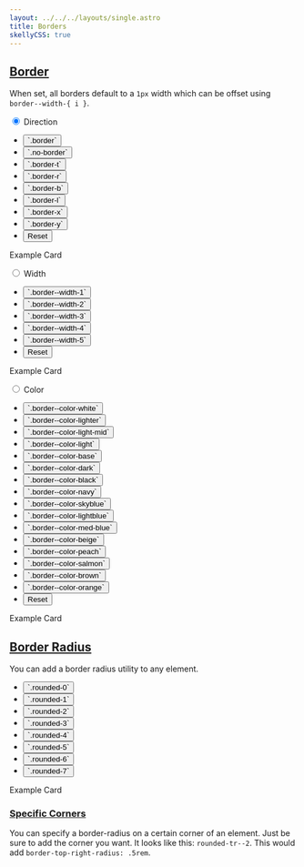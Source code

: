 ```yaml
---
layout: ../../../layouts/single.astro
title: Borders
skellyCSS: true
---
```


## [Border](#border)

When set, all borders default to a `1px` width which can be offset using `border--width-{ i }`.

<Classes result="true" >
<Classesrow classname="border" result="Set border." />
<Classesrow classname="no-border" result="Remove border." />
<Classesrow classname="border-x" result="Set x-axis borders (left and right)." />
<Classesrow classname="border-y" result="Set y-axis borders (top and bottom)." />
<Classesrow classname="border-t" result="Set top border." />
<Classesrow classname="border-b" result="Set bottom border." />
<Classesrow classname="border-r" result="Set right border." />
<Classesrow classname="border-l" result="Set left border." />
<Classesrow classname="border--width-{ 1-5 }" result="Set custom border width." />
<Classesrow classname="border--color-{ color }" result="Set border color." />
</Classes>

<Visualizer header="See how to use the border utilities!" >
<div class="block-12 tabs my-4">
  <input type="radio" id="flex-wrap" name="tabs" checked/>
  <label for="flex-wrap" class="tab">Direction</label>
  <div class="tab-panel">
    <div class="visualizer block-container p-3 py-4 tablet-up-2 my-4">
      <div class="actions block">
        <ul class="list">
          <li>
            <button class="button" data-example-elements="border">`.border`</button>
          </li>
          <li>
            <button class="button" data-example-elements="no-border">`.no-border`</button>
          </li>
          <li>
            <button class="button" data-example-elements="border-t">`.border-t`</button>
          </li>
          <li>
            <button class="button" data-example-elements="border-r">`.border-r`</button>
          </li>
          <li>
            <button class="button" data-example-elements="border-b">`.border-b`</button>
          </li>
          <li>
            <button class="button" data-example-elements="border-l">`.border-l`</button>
          </li>
          <li>
            <button class="button" data-example-elements="border-x">`.border-x`</button>
          </li>
          <li>
            <button class="button" data-example-elements="border-y">`.border-y`</button>
          </li>
          <li>
            <button class="button button--salmon text--white" data-reset="true">Reset</button>
          </li>
        </ul>
      </div>
      <div class="results rounded-2 block background--dark p-3" data-default-class="block-container flex--center-content">
        <div class="block block-9 h-100 background--white p-3 transition border--color-salmon border--width-5">
          <span class="text--size-md">Example Card</span>
          <p class="skeleton" data-lines="3" role="presentation"></p>
        </div>
      </div>
    </div>
  </div>
  <input type="radio" id="flex-grow" name="tabs"/>
  <label for="flex-grow" class="tab">Width</label>
  <div class="tab-panel">
    <div class="visualizer block-container p-3 py-4 tablet-up-2 my-4">
      <div class="actions block">
        <ul class="list">
          <li>
            <button class="button" data-example-elements="border--width-1">`.border--width-1`</button>
          </li>
          <li>
            <button class="button" data-example-elements="border--width-2">`.border--width-2`</button>
          </li>
          <li>
            <button class="button" data-example-elements="border--width-3">`.border--width-3`</button>
          </li>
          <li>
            <button class="button" data-example-elements="border--width-4">`.border--width-4`</button>
          </li>
          <li>
            <button class="button" data-example-elements="border--width-5">`.border--width-5`</button>
          </li>
          <li>
            <button class="button button--salmon text--white" data-reset="true">Reset</button>
          </li>
        </ul>
      </div>
      <div class="results rounded-2 block background--dark p-3" data-default-class="block-container flex--center-content">
        <div class="block block-9 h-100 background--white p-3 transition border border--color-salmon">
          <span class="text--size-md">Example Card</span>
          <p class="skeleton" data-lines="3" role="presentation"></p>
        </div>
      </div>
    </div>
  </div>
  <input type="radio" id="flex-center" name="tabs"/>
  <label for="flex-center" class="tab">Color</label>
  <div class="tab-panel">
    <div class="visualizer block-container p-3 py-4 tablet-up-2 my-4">
      <div class="actions block">
        <ul class="list">
          <li>
            <button class="button" data-example-elements="border--color-white">`.border--color-white`</button>
          </li>
          <li>
            <button class="button" data-example-elements="border--color-lighter">`.border--color-lighter`</button>
          </li>
          <li>
            <button class="button" data-example-elements="border--color-light-mid">`.border--color-light-mid`</button>
          </li>
          <li>
            <button class="button" data-example-elements="border--color-light">`.border--color-light`</button>
          </li>
          <li>
            <button class="button" data-example-elements="border--color-base">`.border--color-base`</button>
          </li>
          <li>
            <button class="button" data-example-elements="border--color-dark">`.border--color-dark`</button>
          </li>
          <li>
            <button class="button" data-example-elements="border--color-black">`.border--color-black`</button>
          </li>
          <li>
            <button class="button" data-example-elements="border--color-navy">`.border--color-navy`</button>
          </li>
          <li>
            <button class="button" data-example-elements="border--color-skyblue">`.border--color-skyblue`</button>
          </li>
          <li>
            <button class="button" data-example-elements="border--color-lightblue">`.border--color-lightblue`</button>
          </li>
          <li>
            <button class="button" data-example-elements="border--color-med-blue">`.border--color-med-blue`</button>
          </li>
          <li>
            <button class="button" data-example-elements="border--color-beige">`.border--color-beige`</button>
          </li>
          <li>
            <button class="button" data-example-elements="border--color-peach">`.border--color-peach`</button>
          </li>
          <li>
            <button class="button" data-example-elements="border--color-salmon">`.border--color-salmon`</button>
          </li>
          <li>
            <button class="button" data-example-elements="border--color-brown">`.border--color-brown`</button>
          </li>
          <li>
            <button class="button" data-example-elements="border--color-orange">`.border--color-orange`</button>
          </li>
          <li>
            <button class="button button--salmon text--white" data-reset="true">Reset</button>
          </li>
        </ul>
      </div>
      <div class="results rounded-2 block background--dark p-3" data-default-class="block-container flex--center-content">
        <div class="block block-9 h-100 card transition border--width-5">
          <span class="text--size-md">Example Card</span>
          <p class="skeleton" data-lines="3" role="presentation"></p>
        </div>
      </div>
    </div>
  </div>
</div>
</Visualizer >

## [Border Radius](#border-radius)

You can add a border radius utility to any element.

<Classes result="true" >
<Classesrow classname="rounded-0" result="border-radius: 0" />
<Classesrow classname="rounded-1" result="border-radius: .25rem" />
<Classesrow classname="rounded-2" result="border-radius: .5rem" />
<Classesrow classname="rounded-3" result="border-radius: 1rem" />
<Classesrow classname="rounded-4" result="border-radius: 2rem" />
<Classesrow classname="rounded-5" result="border-radius: 3rem" />
<Classesrow classname="rounded-6" result="border-radius: 4.5rem" />
<Classesrow classname="rounded-7" result="border-radius: 6.5rem" />
</Classes>

<Visualizer header="Change the border-radius of the card">
<div class="actions block">
  <ul class="list">
    <li>
      <button class="button" data-example-elements="rounded-0">`.rounded-0`</button>
    </li>
    <li>
      <button class="button" data-example-elements="rounded-1">`.rounded-1`</button>
    </li>
    <li>
      <button class="button" data-example-elements="rounded-2">`.rounded-2`</button>
    </li>
    <li>
      <button class="button" data-example-elements="rounded-3">`.rounded-3`</button>
    </li>
    <li>
      <button class="button" data-example-elements="rounded-4">`.rounded-4`</button>
    </li>
    <li>
      <button class="button" data-example-elements="rounded-5">`.rounded-5`</button>
    </li>
    <li>
      <button class="button" data-example-elements="rounded-6">`.rounded-6`</button>
    </li>
    <li>
      <button class="button" data-example-elements="rounded-7">`.rounded-7`</button>
    </li>
  </ul>
</div>
<div class="results rounded-2 block background--dark p-3" data-default-class="block-container flex--center-content">
  <div class="block block-9 h-100 card transition border--width-5">
    <span class="text--size-md">Example Card</span>
    <p class="skeleton" data-lines="3" role="presentation"></p>
  </div>
</div>
</Visualizer >

### [Specific Corners](#specific-corners)

You can specify a border-radius on a certain corner of an element. Just be sure to add the corner you want. It looks like this:
`rounded-tr--2`. This would add `border-top-right-radius: .5rem`. 